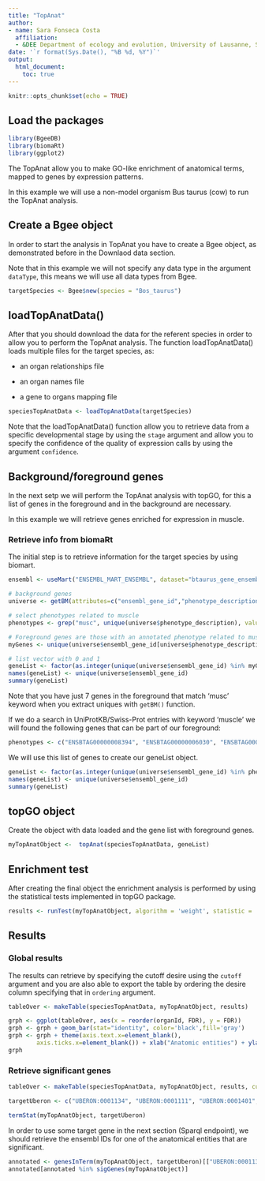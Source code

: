 ```yaml
---
title: "TopAnat"
author: 
- name: Sara Fonseca Costa
  affiliation:
  - &DEE Department of ecology and evolution, University of Lausanne, Switzerland
date: '`r format(Sys.Date(), "%B %d, %Y")`'
output:
  html_document:
    toc: true
---
```


```r
knitr::opts_chunk$set(echo = TRUE)
```

## Load the packages

```r
library(BgeeDB)
library(biomaRt)
library(ggplot2)
```

The TopAnat allow you to make GO-like enrichment of anatomical terms, mapped to genes by expression patterns. 

In this example we will use a non-model organism Bus taurus (cow) to run the TopAnat analysis.

## Create a Bgee object

In order to start the analysis in TopAnat you have to create a Bgee object, as demonstrated before in the Downlaod data section.

Note that in this example we will not specify any data type in the argument `dataType`, this means we will use all data types from Bgee.

```r
targetSpecies <- Bgee$new(species = "Bos_taurus")
```

## loadTopAnatData()

After that you should download the data for the referent species in order to allow you to perform the TopAnat analysis. The function loadTopAnatData() loads multiple files for the target species, as:

- an organ relationships file

- an organ names file

- a gene to organs mapping file

```r
speciesTopAnatData <- loadTopAnatData(targetSpecies)
```

Note that the loadTopAnatData() function allow you to retrieve data from a specific developmental stage by using the `stage` argument and allow you to specify the confidence of the quality of expression calls by using the argument `confidence`.

## Background/foreground genes

In the next setp we will perform the TopAnat analysis with topGO, for this a list of genes in the foreground and in the background are necessary.

In this example we will retrieve genes enriched for expression in muscle. 

### Retrieve info from biomaRt

The initial step is to retrieve information for the target species by using biomart.

```r
ensembl <- useMart("ENSEMBL_MART_ENSEMBL", dataset="btaurus_gene_ensembl", host="mar2016.archive.ensembl.org")

# background genes
universe <- getBM(attributes=c("ensembl_gene_id","phenotype_description"),mart=ensembl)

# select phenotypes related to muscle
phenotypes <- grep("musc", unique(universe$phenotype_description), value=T)

# Foreground genes are those with an annotated phenotype related to muscle.
myGenes <- unique(universe$ensembl_gene_id[universe$phenotype_description %in% phenotypes])

# list vector with 0 and 1  
geneList <- factor(as.integer(unique(universe$ensembl_gene_id) %in% myGenes))
names(geneList) <- unique(universe$ensembl_gene_id)
summary(geneList)
```

Note that you have just 7 genes in the foreground that match 'musc' keyword when you extract uniques with `getBM()` function.

If we do a search in UniProtKB/Swiss-Prot entries with keyword 'muscle' we will found the following genes that can be part of our foreground:

```r
phenotypes <- c("ENSBTAG00000008394", "ENSBTAG00000006030", "ENSBTAG00000015644", "ENSBTAG00000011424", "ENSBTAG00000010799", "ENSBTAG00000014614", "ENSBTAG00000011869", "ENSBTAG00000045757", "ENSBTAG00000026266", "ENSBTAG00000022158", "ENSBTAG00000006419", "ENSBTAG00000030425", "ENSBTAG00000009707", "ENSBTAG00000009749", "ENSBTAG00000033217", "ENSBTAG00000007196", "ENSBTAG00000021218", "ENSBTAG00000005333", "ENSBTAG00000006424", "ENSBTAG00000005353", "ENSBTAG00000021992", "ENSBTAG00000026972", "ENSBTAG00000005970", "ENSBTAG00000046332", "ENSBTAG00000018285", "ENSBTAG00000005714", "ENSBTAG00000016024", "ENSBTAG00000017992", "ENSBTAG00000014003", "ENSBTAG00000018204", "ENSBTAG00000019159")
```

We will use this list of genes to create our geneList object.

```r
geneList <- factor(as.integer(unique(universe$ensembl_gene_id) %in% phenotypes))
names(geneList) <- unique(universe$ensembl_gene_id)
summary(geneList)
```

## topGO object

Create the object with data loaded and the gene list with foreground genes.

```r
myTopAnatObject <-  topAnat(speciesTopAnatData, geneList)
```

## Enrichment test

After creating the final object the enrichment analysis is performed by using the statistical tests implemented in topGO package.

```r
results <- runTest(myTopAnatObject, algorithm = 'weight', statistic = 'fisher')
```

## Results

### Global results

The results can retrieve by specifying the cutoff desire using the `cutoff` argument and you are also able to export the table by ordering the desire column specifying that in `ordering` argument.

```r
tableOver <- makeTable(speciesTopAnatData, myTopAnatObject, results)

grph <- ggplot(tableOver, aes(x = reorder(organId, FDR), y = FDR))
grph <- grph + geom_bar(stat="identity", color='black',fill='gray')
grph <- grph + theme(axis.text.x=element_blank(),
        axis.ticks.x=element_blank()) + xlab("Anatomic entities") + ylab("FDR") + ggtitle("Results - enrichment test")
grph
```

### Retrieve significant genes

```r
tableOver <- makeTable(speciesTopAnatData, myTopAnatObject, results, cutoff = 0.01, ordering = -8)

targetUberon <- c("UBERON:0001134", "UBERON:0001111", "UBERON:0001401", "UBERON:0002000", "UBERON:0034908")

termStat(myTopAnatObject, targetUberon) 
```

In order to use some target gene in the next section (Sparql endpoint), we should retrieve the ensembl IDs for one of the anatomical entities that are significant.

```r
annotated <- genesInTerm(myTopAnatObject, targetUberon)[["UBERON:0001134"]]
annotated[annotated %in% sigGenes(myTopAnatObject)]
```











